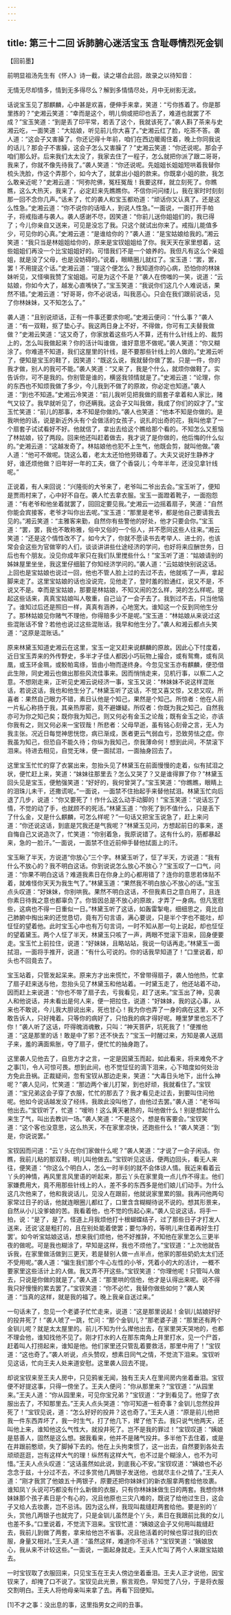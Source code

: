 ```yaml
---
---
---
```

title: 第三十二回 诉肺腑心迷活宝玉 含耻辱情烈死金钏
---



【回前墨】

前明显祖汤先生有《怀人》诗一截，读之堪合此回，故录之以待知音：

无情无尽却情多，情到无多得尽么？解到多情情尽处，月中无树影无波。



话说宝玉见了那麒麟，心中甚是欢喜，便伸手来拿，笑道：“亏你拣着了。你是那里拣的？”史湘云笑道：“幸而是这个，明儿倘或把印也丢了，难道也就罢了不成？”宝玉笑道：“到是丢了印平常，若丢了这个，我就该死了。”袭人斟了茶来与史湘云吃，一面笑道：“大姑娘，听见前儿你大喜了。”史湘云红了脸，吃茶不答。袭人道：“这会子又害臊了。你还记得十年前，咱们在西边暖阁住着，晚上你同我说的话儿？那会子不害臊，这会子怎么又害臊了？”史湘云笑道：“你还说呢。那会子咱们那么好。后来我们太太没了，我家去住了一程子，怎么就把你派了跟二哥哥，我来了，你就不像先待我了。”袭人笑道：“你还说呢。先姐姐长姐姐短哄着我替你梳头洗脸，作这个弄那个，如今大了，就拿出小姐的款来。你既拿小姐的款，我怎么敢亲近呢？”史湘云道：“阿弥陀佛，冤枉冤哉！我要这样，就立刻死了。你瞧瞧，这么大热天，我来了，必定赶来先瞧瞧你。不信你问问缕儿，我在家时时刻刻那一回不念你几声。”话未了，忙的袭人和宝玉都劝道：“顽话你又认真了。还是这么性急。”史湘云道：“你不说你的话噎人，到说人性急。”一面说，一面打开手帕子，将戒指递与袭人。袭人感谢不尽，因笑道：“你前儿送你姐姐们的，我已得了；今儿你亲自又送来，可见是没忘了我。只这个就试出你来了。戒指儿能值多少，可见你的心真。”史湘云道：“是谁给你的？”袭人道：“是宝姑娘给我的。”湘云笑道：“我只当是林姐姐给你的，原来是宝钗姐姐给了你。我天天在家里想着，这些姐姐们再没一个比宝姐姐好的。可惜我们不是一个娘养的。我但凡有这么个亲姐姐，就是没了父母，也是没妨碍的。”说着，眼睛圈儿就红了。宝玉道：“罢，罢，罢！不用提这个话。”史湘云道：“提这个便怎么？我知道你的心病，恐怕你的林妹妹听见，又怪嗔我赞了宝姐姐。可是为这个不是？”袭人在傍嗤的一笑，说道：“云姑娘，你如今大了，越发心直嘴快了。”宝玉笑道：“我说你们这几个人难说话，果然不错。”史湘云道：“好哥哥，你不必说话，叫我恶心。只会在我们跟前说话，见了你林妹妹，又不知怎么了。”

袭人道：“且别说顽话，正有一件事还要求你呢。”史湘云便问：“什么事？”袭人道：“有一双鞋，抠了垫心子。我这两日身上不好，不得做，你可有工夫替我做做？”史湘云笑道：“这又奇了，你家放着这些巧人不算，还有什么针线上的、裁剪上的，怎么叫我做起来？你的活计叫谁做，谁好意思不做呢。”袭人笑道：“你又糊涂了。你难道不知道，我们这屋里的针线，是不要那些针线上的人做的。”史湘云听了，便知是宝玉的鞋了，因笑道：“既这么说，我就替你做了罢。只是一件，你的我才做，别人的我可不能。”袭人笑道：“又来了，我是个什么，就烦你做鞋了。实告诉你，可不是我的。你别管是谁的，横竖我领情就是了。”史湘云道：“论理，你的东西也不知烦我做了多少，今儿我到不做了的原故，你必定也知道。”袭人道：“到也不知道。”史湘云冷笑道：“前儿我听见把我做的扇套子拿着和人家比，赌气又铰了。我早就听见了，你还瞒我。这会子又叫我做，我成了你们的奴才了。”宝玉忙笑道：“前儿的那事，本不知是你做的。”袭人也笑道：“他本不知是你做的。是我哄他的话，说是新近外头有个会做活的女孩子，说扎的出奇的花，我叫他拿了一个扇套子试试看好不好。他就信了，拿出去给这个瞧给那个看的。不知怎么又惹恼了林姑娘，铰了两段。回来他还叫赶着做去，我才说了是你做的，他后悔的什么似的。”史湘云道：“这越发奇了。林姑娘他也犯不上生气，他既会剪，就叫他做。”袭人道：“他可不做呢。饶这么着，老太太还怕他劳碌着了。大夫又说好生静养才好，谁还烦他做？旧年好一年的工夫，做了个香袋儿；今年半年，还没见拿针线呢。”

正说着，有人来回说：“兴隆街的大爷来了，老爷叫二爷出去会。”宝玉听了，便知是贾雨村来了，心中好不自在。袭人忙去拿衣服。宝玉一面蹬着靴子，一面抱怨道：“有老爷和他坐着就罢了，回回定要见我。”史湘云一边摇着扇子，笑道：“自然你能会宾接客，老爷才叫你出去呢。”宝玉道：“那里是老爷，都是他自己要请我去见的。”湘云笑道：“主雅客来勤，自然你有些警他的好处，他才只要会你。”宝玉道：“罢，罢，我也不敢称雅，俗中又俗的一个俗人，并不愿同这些人往来。”湘云笑道：“还是这个情性改不了。如今大了，你就不愿读书去考举人、进士的，也该常会会这些为官做宰的人们，谈谈讲讲些仕途经济的学问，也好将来应酬世务，日后也有个朋友。没见你成年家只在我们队里搅些什么！”宝玉听了道：“姑娘请别的姊妹屋里坐坐，我这里仔细脏了你知经济学问的。”袭人道：“云姑娘快别说这话。上回也是宝姑娘也说过一回，他也不管人脸上过的去过不去，他就咳了一声，拿起脚来走了。这里宝姑娘的话也没说完，见他走了，登时羞的脸通红，说又不是，不说又不是。幸而是宝姑娘，那要是林姑娘，不知又闹的怎么样，哭的怎么样呢。提起这些话来，真真宝姑娘叫人敬重，自己讪了一会子去了。我到过不去，只当他恼了。谁知过后还是照旧一样，真真有涵养，心地宽大。谁知这一个反到同他生分了。那林姑娘见你赌气不理他，你得赔多少不是呢。”宝玉道：“林姑娘从来说过这些混账话不曾？若他也说过这些混账话，我早和他生分了。”袭人和湘云都点头笑道：“这原是混账话。”

原来林黛玉知道史湘云在这里，宝玉一定又赶来说麒麟的原故。因此心下忖度着，近日宝玉弄来的外传野史，多半才子佳人都因小巧玩物上撮合，或有鸳鸯，或有凤凰，或玉环金珮，或鲛帕鸾绦，皆由小物而遂终身。今忽见宝玉亦有麒麟，便恐借此生隙，同史湘云也做出那些风流佳事来。因而悄悄走来，见机行事，以察二人之意。不想刚走来，正听见史湘云说经济一事，宝玉又说：“林妹妹不说这样混账话，若说这话，我也和他生分了。”林黛玉听了这话，不觉又喜又惊，又悲又叹。所喜者：果然自己眼力不错，素日认他是个知己，果然是个知己。所惊者：他在人前一片私心称扬于我，其亲热厚密，竟不避嫌疑。所叹者：你既为我之知己，自然我亦可为你之知己矣；既你我为知己，则又何必有金玉之论哉；既有金玉之论，亦该你我有之，则又何必来一宝钗哉！所悲者：父母早逝，虽有铭心刻骨之言，无人为我主张。况近日每觉神思恍惚，病已渐成，医者更云气弱血亏，恐致劳怯之症。你我虽为知己，但恐自不能久待；你纵为我知己，奈我薄命何！想到此间，不禁滚下泪来。待进去相见，自觉无味，便一面拭泪，一面抽身回去了。

这里宝玉忙忙的穿了衣裳出来，忽抬头见了林黛玉在前面慢慢的走着，似有拭泪之状，便忙赶上来，笑道：“妹妹往那里去？怎么又哭了？又是谁得罪了你？”林黛玉回头见是宝玉，便勉强笑道：“好好的，我何曾哭了。”宝玉笑道：“你瞧瞧，眼睛上的泪珠儿未干，还撒谎呢。”一面说，一面禁不住抬起手来替他拭泪。林黛玉忙向后退了几步，说道：“你又要死了！作什么这么动手动脚的！”宝玉笑道：“说话忘了情，不觉的动了手，也就顾不的死活。”林黛玉道：“你死了到不值什么，只是丢下了什么金，又是什么麒麟，可怎么样呢？”一句话又把宝玉说急了，赶上来问道：“你还说这话，到底是咒我还是气我呢？”林黛玉见问，方想起前日的事来，遂自悔自己又说造次了，忙笑道：“你别着急，我原说错了。这有什么的，筋都暴起来，急的一脸汗。”一面说，一面禁不住近前伸手替他拭面上的汗。

宝玉瞅了半天，方说道“你放心”三个字。林黛玉听了，怔了半天，方说道：“我有什么不放心的？我不明白这话。你到说说怎么放心不放心？”宝玉叹了一口气，问道：“你果不明白这话？难道我素日在你身上的心都用错了？连你的意思若体贴不着，就难怪你天天为我生气了。”林黛玉道：“果然我不明白放心不放心的话。”宝玉点头叹道：“好妹妹，你别哄我。果然不明白这话，不但我素日之意白用了，且连你素日待我之意也都辜负了。你皆因总是不放心的原故，才弄了一身病。但凡宽慰些，这病也不得一日重似一日。”林黛玉听了这话，如轰雷掣电，细细思之，竟比自己肺腑中掏出来的还觉恳切，竟有万句言语，满心要说，只是半个字也不能吐，却怔怔的望着他。此时宝玉心中也有万句言词，一时不知从那一句上说起，却也怔怔的望着黛玉。两个人怔了半天，林黛玉只咳了一声，两眼不觉滚下泪来，回身便要走。宝玉忙上前拉住，说道：“好妹妹，且略站站，我说一句话再走。”林黛玉一面拭泪，一面将手推开，说道：“有什么可说的。你的话我早知道了！”口里说着，却头也不回竟去了。

宝玉站着，只管发起呆来。原来方才出来慌忙，不曾带得扇子，袭人怕他热，忙拿了扇子赶来送与他，忽抬头见了林黛玉和他站着。一时黛玉走了，他还站着不动，因而赶上来说道：“你也不带了扇子去，亏我看见，赶了送来。”宝玉出了神，见袭人和他说话，并未看出是何人来，便一把拉住，说道：“好妹妹，我的这心事，从来也不敢说，今儿我大胆说出来，死也甘心！我为你也弄了一身的病在这里，又不敢告诉人，只好掩着。只等你的病好了，只怕我的病才得好呢。睡里梦里也忘不了你！”袭人听了这话，吓得魄消魂散，只叫：“神天菩萨，坑死我了！”便推他道：“这是那里的话！敢是中了邪？还不快去？”宝玉一时醒过来，方知是袭人送扇子来，羞的满面紫胀，夺了扇子，便忙忙的抽身跑了。

这里袭人见他去了，自思方才之言，一定是因黛玉而起，如此看来，将来难免不才之事[1]，令人可惊可畏。想到此间，也不觉怔怔的滴下泪来，心下暗度如何处治方免此丑祸。正裁疑间，忽有宝钗从那边走来，笑道：“大毒日头地下，出什么神呢？”袭人见问，忙笑道：“那边两个雀儿打架，到也好顽，我就看住了。”宝钗道：“宝兄弟这会子穿了衣服，忙忙的那去了？我才看见走过去，到要叫住问他呢。他如今说话越发没了经纬，我故此没叫他了，由他过去罢。”袭人道：“老爷叫他出去。”宝钗听了，忙道：“嗳哟！这么黄天暑热的，叫他做什么！别是想起什么来生了气，叫出去教训一场。”袭人笑道：“不是这个，想是有客要会。”宝钗笑道：“这个客也没意思，这么热天，不在家里凉快，还跑些什么！”袭人笑道：“到是，你说说罢。”

宝钗因而问道：“云丫头在你们家做什么呢？”袭人笑道：“才说了一会子闲话。你瞧，我前儿粘的那双鞋，明儿叫他做去。”宝钗听见这话，便两边回头，看无人来往，便笑道：“你这么个明白人，怎么一时半刻的就不会体谅人情。我近来看着云丫头的神情，再风里言风里语的听起来，那云丫头在家里竟一点儿作不得主。他们家嫌费用大，竟不用那些针线上的人，差不多的东西多是他们娘儿们动手。为什么这几次他来了，他和我说话儿，见没人在跟前，他就说家里累的狠。我再问他两句家常过日子的话，他就连眼圈儿都红了，口里含含糊糊待说不说的。想其形景来，自然从小儿没爹娘的苦。我看着他，也不觉的伤起心来。”袭人见说这话，将手一拍，说：“是了，是了。怪道上月我烦他打十根蝴蝶结子，过了那些日子才打发人送来，还说‘这是粗打的，且在别处能着使罢；要匀净的，等明儿来住着再好生打罢’。如今听宝姑娘这话，想来我们烦他，他不好推辞，不知他在家里怎么三更半夜的做呢。可是我也糊涂了，早知是这样，我也不烦他了。”宝钗道：“上次他就告诉我，在家里做活做到三更天，若是替别人做一点半点，他家的那些奶奶太太们还不受用呢。”袭人道：“偏生我们那个牛心左性的小爷，凭着小的大的活计，一概不要家里这些活计上的人做。我又弄不开这些。”宝钗笑道：“你理他呢！只管叫人做去，只说是你做的就是了。”袭人道：“那里哄的信他，他才是认得出来呢。说不得我只好慢慢的累去罢了。”宝钗笑道：“你不必忙，我替你做些如何？”袭人笑道：“当真的这样，就是我的福了。晚上我亲自送过来。”

一句话未了，忽见一个老婆子忙忙走来，说道：“这是那里说起！金钏儿姑娘好好的投井死了！”袭人唬了一跳，忙问：“那个金钏儿？”那老婆子道：“那里还有两个金钏儿呢？就是太太屋里的。前儿不知为什么撵他出去，在家里哭天哭地的，也都不理会他，谁知找他不见了。刚才打水的人在那东南角上井里打水，见一个尸首，赶着叫人打捞起来，谁知是他。他们家里还只管乱着要救活，那里中用了！”宝钗道：“这也奇了。”袭人听说，点头赞叹，想素日同气之情，不觉流下泪来。宝钗听见这话，忙向王夫人处来道安慰。这里袭人回去不提。

却说宝钗来至王夫人房中，只见鸦雀无闻，独有王夫人在里间房内坐着垂泪。宝钗便不好提这事，只得一傍坐了。王夫人便问：“你从那里来？”宝钗道：“从园里来。”王夫人道：“你从园里来，可见你宝兄弟？”宝钗道：“才到看见了。他穿了衣服出去了，不知那里去。”王夫人点头哭道：“你可知道一桩奇事？金钏儿忽然投井死了！”宝钗见说，道：“怎么好好的投井？这也奇了。”王夫人道：“原是前儿他把我一件东西弄坏了，我一时生气，打了他几下，撵了他下去。我只说气他两天，还叫他上来，谁知他这么气性大，就投井死了。岂不是我的罪过！”宝钗叹道：“姨娘是慈善人，固然是这么想。据我看来，他并不是赌气投井。多半他下去住着，或是在井跟前憨顽，失了脚掉下去的。他在上头拘束惯了，这一出去，自然要到各处去顽顽逛逛，岂有这样大气的理！纵然有这样大气，也不过是个糊涂人，也不为可惜。”王夫人点头叹道：“这话虽然如此说，到底我心不安。”宝钗叹道：“姨娘也不必念念于兹，十分过不去，不过多赏他几两银子发送他，也就尽主仆之情了。”王夫人道：“刚才我赏了他娘五十两银子，原要还把你妹妹们的新衣服拿两套给他妆裹。谁知凤丫头说可巧都没有什么新做的衣服，只有你林妹妹做生日的两套。我想你林妹妹那个孩子素日是个有心的，况且他原也三灾八难的，既说了给他过生日，这会子又给人去妆裹，岂不忌讳。因为这么样，我现叫裁缝赶两套给他。要是别的丫头，赏他几两银子也就完了，只是金钏儿虽然是个丫头，素日在我跟前比我的女儿也差不多。”口里说着，不觉流下泪来。宝钗忙道：“姨娘这会子又何用叫裁缝赶去，我前儿到做了两套，拿来给他岂不省事。况且他活着的时候也穿过我的旧衣服，身量又相对。”王夫人道：“虽然这样，难道你不忌讳？”宝钗笑道：“姨娘放心，我从来不计较这些。”一面说，一面起身就走。王夫人忙叫了两个人来跟宝姑娘去。

一时宝钗取了衣服回来，只见宝玉在王夫人傍边坐着垂泪。王夫人正才说他，因宝钗来了，却掩了口不说了。宝钗见此光景，察言观色，早知觉了八分，于是将衣服交割明白。王夫人将他母亲叫来拿了去。再看下回便知。

[1]不才之事：没出息的事，这里指男女之间的丑事。